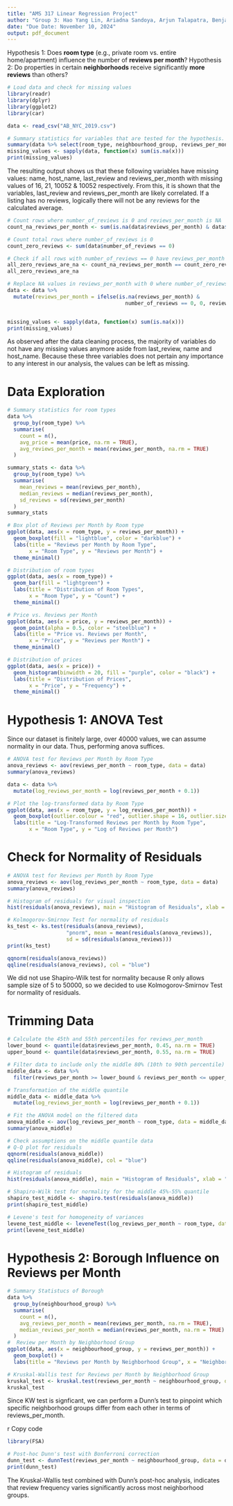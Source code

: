 ```yaml
---
title: "AMS 317 Linear Regression Project"
author: "Group 3: Hao Yang Lin, Ariadna Sandoya, Arjun Talapatra, Benjamin Novik"
date: "Due Date: November 10, 2024"
output: pdf_document
---
```

Hypothesis 1: Does **room type** (e.g., private room vs. entire home/apartment) influence the number of **reviews per month**?
Hypothesis 2: Do properties in certain **neighborhoods** receive significantly **more reviews** than others?

```r
# Load data and check for missing values
library(readr)
library(dplyr)
library(ggplot2)
library(car)

data <- read_csv("AB_NYC_2019.csv")

# Summary statistics for variables that are tested for the hypothesis.
summary(data %>% select(room_type, neighbourhood_group, reviews_per_month))
missing_values <- sapply(data, function(x) sum(is.na(x)))
print(missing_values)
```
The resulting output shows us that these following variables have missing values: name, host_name, last_review and reviews_per_month with missing values of 16, 21, 10052 & 10052 respectively. From this, it is shown that the variables, last_review and reviews_per_month are likely correlated. If a listing has no reviews, logically there will not be any reviews for the calculated average. 

```r
# Count rows where number_of_reviews is 0 and reviews_per_month is NA
count_na_reviews_per_month <- sum(is.na(data$reviews_per_month) & data$number_of_reviews == 0)

# Count total rows where number_of_reviews is 0
count_zero_reviews <- sum(data$number_of_reviews == 0)

# Check if all rows with number_of_reviews == 0 have reviews_per_month as NA
all_zero_reviews_are_na <- count_na_reviews_per_month == count_zero_reviews
all_zero_reviews_are_na

# Replace NA values in reviews_per_month with 0 where number_of_reviews is 0
data <- data %>%
  mutate(reviews_per_month = ifelse(is.na(reviews_per_month) & 
                                      number_of_reviews == 0, 0, reviews_per_month))


missing_values <- sapply(data, function(x) sum(is.na(x)))
print(missing_values)
```
As observed after the data cleaning process, the majority of variables do not have any missing values anymore aside from last_review, name and host_name. Because these three variables does not pertain any importance to any interest in our analysis, the values can be left as missing.  

# Data Exploration
```r
# Summary statistics for room types
data %>%
  group_by(room_type) %>%
  summarise(
    count = n(),
    avg_price = mean(price, na.rm = TRUE),
    avg_reviews_per_month = mean(reviews_per_month, na.rm = TRUE)
  )

summary_stats <- data %>%
  group_by(room_type) %>%
  summarise(
    mean_reviews = mean(reviews_per_month),
    median_reviews = median(reviews_per_month),
    sd_reviews = sd(reviews_per_month)
  )
summary_stats

# Box plot of Reviews per Month by Room type
ggplot(data, aes(x = room_type, y = reviews_per_month)) +
  geom_boxplot(fill = "lightblue", color = "darkblue") +
  labs(title = "Reviews per Month by Room Type",
       x = "Room Type", y = "Reviews per Month") +
  theme_minimal()

# Distribution of room types
ggplot(data, aes(x = room_type)) +
  geom_bar(fill = "lightgreen") +
  labs(title = "Distribution of Room Types",
       x = "Room Type", y = "Count") +
  theme_minimal()

# Price vs. Reviews per Month
ggplot(data, aes(x = price, y = reviews_per_month)) +
  geom_point(alpha = 0.5, color = "steelblue") +
  labs(title = "Price vs. Reviews per Month",
       x = "Price", y = "Reviews per Month") +
  theme_minimal()

# Distribution of prices
ggplot(data, aes(x = price)) +
  geom_histogram(binwidth = 20, fill = "purple", color = "black") +
  labs(title = "Distribution of Prices",
       x = "Price", y = "Frequency") +
  theme_minimal()
```

# Hypothesis 1: ANOVA Test  
Since our dataset is finitely large, over 40000 values, we can assume normality in our data. Thus, performing anova suffices.

```r
# ANOVA test for Reviews per Month by Room Type
anova_reviews <- aov(reviews_per_month ~ room_type, data = data)
summary(anova_reviews)

data <- data %>%
  mutate(log_reviews_per_month = log(reviews_per_month + 0.1))

# Plot the log-transformed data by Room Type
ggplot(data, aes(x = room_type, y = log_reviews_per_month)) +
  geom_boxplot(outlier.colour = "red", outlier.shape = 16, outlier.size = 2) +
  labs(title = "Log-Transformed Reviews per Month by Room Type",
       x = "Room Type", y = "Log of Reviews per Month")

```

# Check for Normality of Residuals
```r
# ANOVA test for Reviews per Month by Room Type
anova_reviews <- aov(log_reviews_per_month ~ room_type, data = data)
summary(anova_reviews)

# Histogram of residuals for visual inspection
hist(residuals(anova_reviews), main = "Histogram of Residuals", xlab = "Residuals", breaks = 30)

# Kolmogorov-Smirnov Test for normality of residuals 
ks_test <- ks.test(residuals(anova_reviews), 
                   "pnorm", mean = mean(residuals(anova_reviews)), 
                   sd = sd(residuals(anova_reviews)))
print(ks_test)

qqnorm(residuals(anova_reviews))
qqline(residuals(anova_reviews), col = "blue")
```
We did not use Shapiro-Wilk test for normality because R only allows sample size of 5 to 50000, so we decided to use Kolmogorov-Smirnov Test for normality of residuals.  

# Trimming Data 
```r
# Calculate the 45th and 55th percentiles for reviews_per_month
lower_bound <- quantile(data$reviews_per_month, 0.45, na.rm = TRUE)
upper_bound <- quantile(data$reviews_per_month, 0.55, na.rm = TRUE)

# Filter data to include only the middle 80% (10th to 90th percentile)
middle_data <- data %>%
  filter(reviews_per_month >= lower_bound & reviews_per_month <= upper_bound)

# Transformation of the middle quantile
middle_data <- middle_data %>%
  mutate(log_reviews_per_month = log(reviews_per_month + 0.1))

# Fit the ANOVA model on the filtered data
anova_middle <- aov(log_reviews_per_month ~ room_type, data = middle_data)
summary(anova_middle)

# Check assumptions on the middle quantile data
# Q-Q plot for residuals
qqnorm(residuals(anova_middle))
qqline(residuals(anova_middle), col = "blue")

# Histogram of residuals
hist(residuals(anova_middle), main = "Histogram of Residuals", xlab = "Residuals", breaks = 30)

# Shapiro-Wilk test for normality for the middle 45%-55% quantile
shapiro_test_middle <- shapiro.test(residuals(anova_middle))
print(shapiro_test_middle)

# Levene's test for homogeneity of variances
levene_test_middle <- leveneTest(log_reviews_per_month ~ room_type, data = middle_data)
print(levene_test_middle)

```


# Hypothesis 2: Borough Influence on Reviews per Month
```r
# Summary Statistucs of Borough
data %>%
  group_by(neighbourhood_group) %>%
  summarise(
    count = n(),
    avg_reviews_per_month = mean(reviews_per_month, na.rm = TRUE),
    median_reviews_per_month = median(reviews_per_month, na.rm = TRUE)
  )
#  Review per Month by Neighborhood Group
ggplot(data, aes(x = neighbourhood_group, y = reviews_per_month)) +
  geom_boxplot() +
  labs(title = "Reviews per Month by Neighborhood Group", x = "Neighborhood Group", y = "Reviews per Month")

# Kruskal-Wallis test for Reviews per Month by Neighborhood Group
kruskal_test <- kruskal.test(reviews_per_month ~ neighbourhood_group, data = data)
kruskal_test
```
Since KW test is signficant, we can perform a Dunn’s test to pinpoint which specific neighborhood groups differ from each other in terms of reviews_per_month.

r
Copy code

```r
library(FSA)

# Post-hoc Dunn's test with Bonferroni correction
dunn_test <- dunnTest(reviews_per_month ~ neighbourhood_group, data = data, method = "bonferroni")
print(dunn_test)
```
The Kruskal-Wallis test combined with Dunn’s post-hoc analysis, indicates that review frequency varies significantly across most neighborhood groups.
